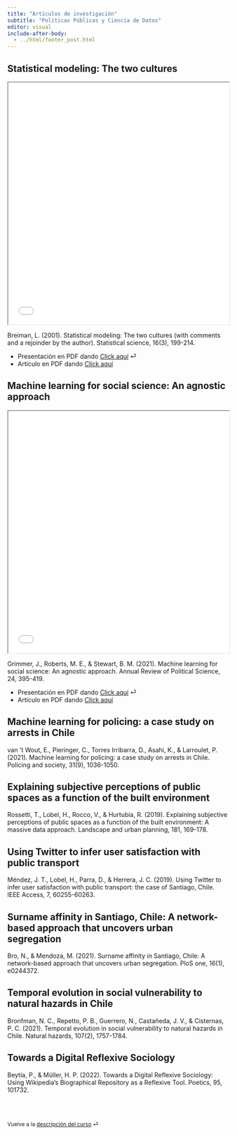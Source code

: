 ```yaml
---
title: "Artículos de investigación"
subtitle: "Políticas Públicas y Ciencia de Datos"
editor: visual
include-after-body: 
  - ../html/footer_post.html
---
```


## Statistical modeling: The two cultures

<iframe src="/slides_papers/1. Statistical Modeling The two cultures.pdf" height="550" width="100%" allowfullscreen="true">

</iframe>

Breiman, L. (2001). Statistical modeling: The two cultures (with comments and a rejoinder by the author). Statistical science, 16(3), 199-214.


- Presentación en PDF dando [Click aquí](/slides_papers/1. Statistical Modeling The two cultures.pdf "Paper 1 pdf") ⏎
- Artículo en PDF dando [Click aquí](https://www.dropbox.com/sh/coofp1auza4u55v/AAAKyJ_Ov5L-OYZx2AmU2wNfa?dl=0)

## Machine learning for social science: An agnostic approach

<iframe src="/slides_papers/2. Machine Learning for Social Science An Agnostic Approach.pdf" height="550" width="100%" allowfullscreen="true">

</iframe>

Grimmer, J., Roberts, M. E., & Stewart, B. M. (2021). Machine learning for social science: An agnostic approach. Annual Review of Political Science, 24, 395-419.

- Presentación en PDF dando [Click aquí](/slides_papers/2. Machine Learning for Social Science An Agnostic Approach.pdf "Paper 2 pdf") ⏎
- Artículo en PDF dando [Click aquí](https://www.dropbox.com/sh/coofp1auza4u55v/AAAKyJ_Ov5L-OYZx2AmU2wNfa?dl=0)

##  Machine learning for policing: a case study on arrests in Chile

van ‘t Wout, E., Pieringer, C., Torres Irribarra, D., Asahi, K., & Larroulet, P. (2021). Machine learning for policing: a case study on arrests in Chile. Policing and society, 31(9), 1036-1050.


## Explaining subjective perceptions of public spaces as a function of the built environment


Rossetti, T., Lobel, H., Rocco, V., & Hurtubia, R. (2019). Explaining subjective perceptions of public spaces as a function of the built environment: A massive data approach. Landscape and urban planning, 181, 169-178.


## Using Twitter to infer user satisfaction with public transport

Méndez, J. T., Lobel, H., Parra, D., & Herrera, J. C. (2019). Using Twitter to infer user satisfaction with public transport: the case of Santiago, Chile. IEEE Access, 7, 60255-60263.


## Surname affinity in Santiago, Chile: A network-based approach that uncovers urban segregation

Bro, N., & Mendoza, M. (2021). Surname affinity in Santiago, Chile: A network-based approach that uncovers urban segregation. PloS one, 16(1), e0244372.


## Temporal evolution in social vulnerability to natural hazards in Chile

Bronfman, N. C., Repetto, P. B., Guerrero, N., Castañeda, J. V., & Cisternas, P. C. (2021). Temporal evolution in social vulnerability to natural hazards in Chile. Natural hazards, 107(2), 1757-1784.


## Towards a Digital Reflexive Sociology



Beytía, P., & Müller, H. P. (2022). Towards a Digital Reflexive Sociology: Using Wikipedia's Biographical Repository as a Reflexive Tool. Poetics, 95, 101732.








<br><br>

::: {style="font-size: 0.875em;"}
Vuelve a la [descripción del curso](/ "Descripción del curso") ⏎
:::

